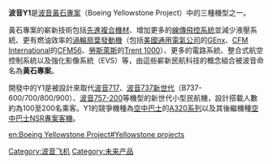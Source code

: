 '''波音Y1'''是[[波音黃石專案|波音黃石專案]]（Boeing Yellowstone Project）中的三種機型之一。

黃石專案的嶄新技術包括[[複合材料|先進複合機材]]、增加更多的[[電傳飛控|線傳飛控系統]]並減少液壓系統、更有燃油效率的[[渦輪扇葉發動機|渦輪扇葉發動機]]（包括[[美國|美國]][[通用電氣公司|通用電氣公司]]的[[通用电气GEnx发动机|GEnx]]、[[CFM_International|CFM International]]的[[CFM56|CFM56]]、[[勞斯萊斯|勞斯萊斯]]的[[劳斯莱斯瑞达1000|Trent 1000]]）、更多的電路系統、整合式航空控制系統以及強化影像系統（EVS）等，由這些嶄新民航科技的概念組合被波音命名為'''黃石專案'''。

開發中的Y1是被設計來取代[[波音717|波音717]]、[[波音737|波音737新世代]]（B737-600/700/800/900）、[[波音757|波音757-200]]等機型的新世代小型民航機，設計搭載人數約為100至200名乘客。Y1的競爭機種為[[空中客车|空中巴士]]的[[空中客车A320|A320系列]]以及其後繼機種[[空中巴士NSR專案客機|空中巴士NSR專案客機]]。

{{波音客機}}
[[Category:波音飞机|Category:波音飞机]]
[[Category:未来产品|Category:未来产品]]


[[en:Boeing_Yellowstone_Project#Yellowstone_projects|en:Boeing Yellowstone Project#Yellowstone projects]]